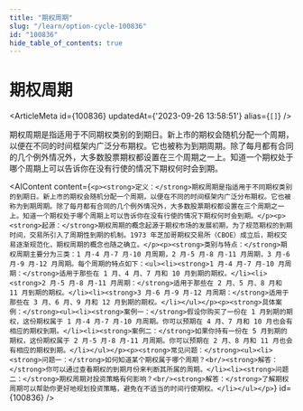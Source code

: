 ```yaml
---
title: "期权周期"
slug: "/learn/option-cycle-100836"
id: "100836"
hide_table_of_contents: true
---
```



# 期权周期

<ArticleMeta id={100836} updatedAt={'2023-09-26 13:58:51'} alias={`[]`} />
<div className='border-solid border-b border-t-0 my-4 border-[var(--ifm-color-gray-300)]' />

期权周期是指适用于不同期权类别的到期日。新上市的期权会随机分配一个周期，以便在不同的时间框架内广泛分布期权。它也被称为到期周期。除了每月都有合同的几个例外情况外，大多数股票期权都设置在三个周期之一上。知道一个期权处于哪个周期上可以告诉你在没有行使的情况下期权何时会到期。

<AIContent content={`<p><strong>定义：</strong>期权周期是指适用于不同期权类别的到期日。新上市的期权会随机分配一个周期，以便在不同的时间框架内广泛分布期权。它也被称为到期周期。除了每月都有合同的几个例外情况外，大多数股票期权都设置在三个周期之一上。知道一个期权处于哪个周期上可以告诉你在没有行使的情况下期权何时会到期。</p><p><strong>起源：</strong>期权周期的概念起源于期权市场的发展初期，为了规范期权的到期时间，交易所引入了周期性到期的机制。1973 年芝加哥期权交易所（CBOE）成立后，期权交易逐渐规范化，期权周期的概念也随之确立。</p><p><strong>类别与特点：</strong>期权周期主要分为三类：1 月-4 月-7 月-10 月周期，2 月-5 月-8 月-11 月周期，3 月-6 月-9 月-12 月周期。每个周期的特点如下：<ul><li><strong>1 月-4 月-7 月-10 月周期：</strong>适用于那些在 1 月、4 月、7 月和 10 月到期的期权。</li><li><strong>2 月-5 月-8 月-11 月周期：</strong>适用于那些在 2 月、5 月、8 月和 11 月到期的期权。</li><li><strong>3 月-6 月-9 月-12 月周期：</strong>适用于那些在 3 月、6 月、9 月和 12 月到期的期权。</li></ul></p><p><strong>具体案例：</strong><ul><li><strong>案例一：</strong>假设你购买了一份在 1 月到期的期权，这份期权属于 1 月-4 月-7 月-10 月周期。你可以预期在 4 月、7 月和 10 月也会有相应的期权到期。</li><li><strong>案例二：</strong>如果你持有一份在 5 月到期的期权，这份期权属于 2 月-5 月-8 月-11 月周期。你可以预期在 2 月、8 月和 11 月也会有相应的期权到期。</li></ul></p><p><strong>常见问题：</strong><ul><li><strong>问题一：</strong>如何知道某个期权属于哪个周期？<br/><strong>解答：</strong>你可以通过查看期权的到期月份来判断其所属的周期。</li><li><strong>问题二：</strong>期权周期对投资策略有何影响？<br/><strong>解答：</strong>了解期权周期可以帮助你更好地规划投资策略，避免在不适当的时间行使期权。</li></ul></p>`} id={100836} />
